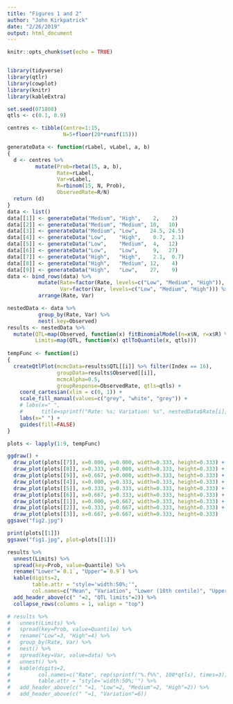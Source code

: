 ```yaml
---
title: "Figures 1 and 2"
author: "John Kirkpatrick"
date: "2/26/2019"
output: html_document
---
```


```r
knitr::opts_chunk$set(echo = TRUE)


library(tidyverse)
library(qtlr)
library(cowplot)
library(knitr)
library(kableExtra)
```

```r
set.seed(071808)
qtls <- c(0.1, 0.9)
```

```r
centres <- tibble(Centre=1:15,
                  N=5+floor(20*runif(15)))

generateData <- function(rLabel, vLabel, a, b)
{
  d <- centres %>% 
         mutate(Prob=rbeta(15, a, b),
                Rate=rLabel,
                Var=vLabel,
                R=rbinom(15, N, Prob),
                ObservedRate=R/N)
  return (d)
}
data <- list()
data[[1]] <- generateData("Medium", "High",    2,    2)
data[[2]] <- generateData("Medium", "Medium", 10,   10)
data[[3]] <- generateData("Medium", "Low",    24.5, 24.5)
data[[4]] <- generateData("Low",    "High",    0.7,  2.1)
data[[5]] <- generateData("Low",    "Medium",  4,   12)
data[[6]] <- generateData("Low",    "Low",     9,   27)
data[[7]] <- generateData("High",   "High",    2.1,  0.7)
data[[8]] <- generateData("High",   "Medium", 12,    4)
data[[9]] <- generateData("High",   "Low",    27,    9)
data <- bind_rows(data) %>% 
          mutate(Rate=factor(Rate, levels=c("Low", "Medium", "High")),
                 Var=factor(Var, levels=c("Low", "Medium", "High"))) %>% 
          arrange(Rate, Var)
```

```r
nestedData <- data %>%  
          group_by(Rate, Var) %>%
          nest(.key=Observed)
results <- nestedData %>% 
  mutate(QTL=map(Observed, function(x) fitBinomialModel(n=x$N, r=x$R) %>% filter(Index == 16)),
         Limits=map(QTL, function(x) qtlToQuantile(x, qtls)))
                
tempFunc <- function(i)
{
  createQtlPlot(mcmcData=results$QTL[[i]] %>% filter(Index == 16), 
                groupData=results$Observed[[i]], 
                mcmcAlpha=0.5,
                groupResponse=ObservedRate, qtls=qtls) +
    coord_cartesian(xlim = c(0, 1)) +
    scale_fill_manual(values=c("grey", "white", "grey")) + 
    # labs(x=" ",
    #      title=sprintf("Rate: %s; Variation: %s", nestedData$Rate[i], nestedData$Var[i])) +
    labs(x=" ") +
    guides(fill=FALSE)
}

plots <- lapply(1:9, tempFunc)
```

```r
ggdraw() +
  draw_plot(plots[[7]], x=0.000, y=0.000, width=0.333, height=0.333) +
  draw_plot(plots[[8]], x=0.333, y=0.000, width=0.333, height=0.333) +
  draw_plot(plots[[9]], x=0.667, y=0.000, width=0.333, height=0.333) +
  draw_plot(plots[[4]], x=0.000, y=0.333, width=0.333, height=0.333) +
  draw_plot(plots[[5]], x=0.333, y=0.333, width=0.333, height=0.333) +
  draw_plot(plots[[6]], x=0.667, y=0.333, width=0.333, height=0.333) +
  draw_plot(plots[[1]], x=0.000, y=0.667, width=0.333, height=0.333) +
  draw_plot(plots[[2]], x=0.333, y=0.667, width=0.333, height=0.333) +
  draw_plot(plots[[3]], x=0.667, y=0.667, width=0.333, height=0.333)
ggsave("fig2.jpg")
```

```r
print(plots[[1]])
ggsave("fig1.jpg", plot=plots[[1]])
```

```r
results %>% 
  unnest(Limits) %>% 
  spread(key=Prob, value=Quantile) %>% 
  rename("Lower"=`0.1`, "Upper"=`0.9`) %>% 
  kable(digits=2,
        table.attr = "style='width:50%;'",
        col.names=c("Mean", "Variation", "Lower (10th centile)", "Upper (90th centile)")) %>% 
  add_header_above(c(" "=2, "QTL limits"=2)) %>% 
  collapse_rows(columns = 1, valign = "top")

# results %>%
#   unnest(Limits) %>%
#   spread(key=Prob, value=Quantile) %>%
#   rename("Low"=3, "High"=4) %>%
#   group_by(Rate, Var) %>%
#   nest() %>%
#   spread(key=Var, value=data) %>%
#   unnest() %>%
#   kable(digits=2,
#         col.names=c("Rate", rep(sprintf("%.f%%", 100*qtls), times=3)),
#         table.attr = "style='width:50%;'") %>%
#   add_header_above(c(" "=1, "Low"=2, "Medium"=2, "High"=2)) %>%
#   add_header_above(c(" "=1, "Variation"=6))
```
